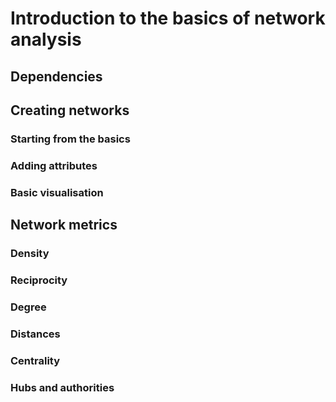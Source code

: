 # Introduction to the basics of network analysis

## Dependencies

## Creating networks

### Starting from the basics

### Adding attributes

### Basic visualisation

## Network metrics

### Density

### Reciprocity

### Degree

### Distances

### Centrality

### Hubs and authorities
